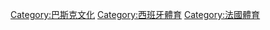 {{Commonscat|Sports in the Basque Country}}

[[Category:巴斯克文化|Category:巴斯克文化]]
[[Category:西班牙體育|Category:西班牙體育]]
[[Category:法國體育|Category:法國體育]]